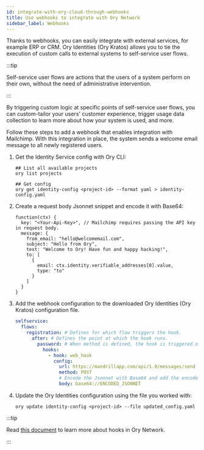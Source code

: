 ```yaml
---
id: integrate-with-ory-cloud-through-webhooks
title: Use webhooks to integrate with Ory Network
sidebar_label: Webhooks
---
```


Thanks to webhooks, you can easily integrate with external services, for example ERP or CRM. Ory Identities (Ory Kratos)
allows you to tie the execution of custom calls to external systems to self-service user flows.

:::tip

Self-service user flows are actions that the users of a system perform on their own, without the need of administrative
intervention.

:::

By triggering custom logic at specific points of self-service user flows, you can custom-tailor your users' customer experience,
trigger usage data collection to learn more about how your system is used, and more.

Follow these steps to add a webhook that enables integration with Mailchimp. With this integration in place, the system sends a
welcome email message to all newly registered users.

1. Get the Identity Service config with Ory CLI:

   ```shell
   ## List all available projects
   ory list projects

   ## Get config
   ory get identity-config <project-id> --format yaml > identity-config.yaml
   ```

2. Create a request body Jsonnet snippet and encode it with Base64:

   ```jsonnet title="Mailchimp request body"
   function(ctx) {
     key: "<Your-Api-Key>", // Mailchimp requires passing the API key in request body.
     message: {
       from_email: "hello@welcomemail.com",
       subject: "Hello from Ory",
       text: "Welcome to Ory! Have fun and happy hacking!",
       to: [
         {
           email: ctx.identity.verifiable_addresses[0].value,
           type: "to"
         }
       ]
     }
   }
   ```

3. Add the webhook configuration to the downloaded Ory Identities (Ory Kratos) configuration file.

   ```yaml title="identity-config.yaml"
   selfservice:
     flows:
       registration: # Defines for which flow triggers the hook.
         after: # Defines the point at which the hook runs.
           password: # When method is defined, the hook is triggered only for this particular method and flow.
             hooks:
               - hook: web_hook
                 config:
                   url: https://mandrillapp.com/api/1.0/messages/send
                   method: POST
                   # Encode the Jsonnet with Base64 and add the encoded string to 'body'.
                   body: base64://ENCODED_JSONNET
   ```

4. Update the Ory Identities configuration using the file you worked with:

   ```shell
   ory update identity-config <project-id> --file updated_config.yaml
   ```

:::tip

Read [this document](../kratos/hooks/configure-hooks) to learn more about hooks in Ory Network.

:::

